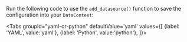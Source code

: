 
Run the following code to use the `add_datasource()` function to save the configuration into your `DataContext`:

<Tabs
  groupId="yaml-or-python"
  defaultValue='yaml'
  values={[
  {label: 'YAML', value:'yaml'},
  {label: 'Python', value:'python'},
  ]}>

<TabItem value="yaml">

```python name="version-0.18 docs/docusaurus/docs/snippets/inferred_and_runtime_yaml_example.py add_datasource"
```

</TabItem>

<TabItem value="python">

```python name="version-0.18 docs/docusaurus/docs/snippets/inferred_and_runtime_python_example.py add_datasource"
```

</TabItem>

</Tabs>
